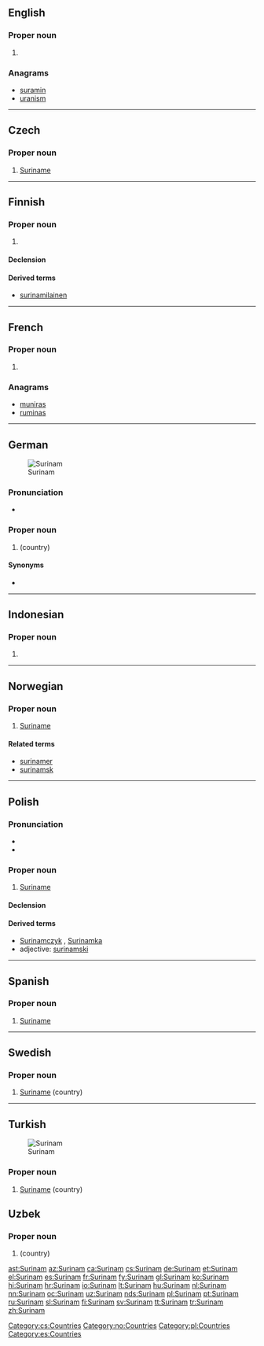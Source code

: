 ==English==

===Proper noun===
{{en-proper noun}}

# {{alternative spelling of|Suriname}}

===Anagrams===
* [[suramin#English|suramin]]
* [[uranism#English|uranism]]

----

==Czech==

===Proper noun===
{{cs-proper noun|g=m}}

# [[Suriname]]

[[Category:cs:Countries]]

----

==Finnish==

===Proper noun===
{{fi-proper noun}}

# {{cx|dated|lang=fi}} {{alternative spelling of|Suriname|lang=fi}}

====Declension====
{{fi-decl-risti|Surinam|i=0|nopl=1}}

====Derived terms====
* [[surinamilainen]]

----

==French==

===Proper noun===
{{fr-proper noun}}

# {{alternative spelling of|Suriname|lang=fr}}

===Anagrams===
* [[muniras#French|muniras]]
* [[ruminas#French|ruminas]]

----

==German==
{{slim-wikipedia|Suriname|lang=de}}
[[Image:LocationSuriname.png|thumb|Surinam]]

===Pronunciation===
* {{IPA|/ˈzuːrinam/|lang=de}}

===Proper noun===
{{head|de|proper noun}}

# {{l|en|Suriname}} (country)

====Synonyms====
* {{l|de|Suriname}} <!-- main article -->

----

==Indonesian==

===Proper noun===
{{head|id|proper noun}}

# {{alternative spelling of|Suriname|lang=id}}

----

==Norwegian==

===Proper noun===
{{head|no|proper noun}}

# [[Suriname]]

====Related terms====
* [[surinamer]]
* [[surinamsk]]

[[Category:no:Countries]]

----

==Polish==

===Pronunciation===
* {{IPA|/suˈrinam/|lang=pl}}
* {{audio|Pl-Surinam.ogg|Audio}}

===Proper noun===
{{head|pl|proper noun|g=m}}

# [[Suriname]]

====Declension====
{{pl-decl-noun-sing
|Surinam
|Surinamu
|Surinamowi
|Surinam
|Surinamem
|Surinamie
|Surinamie
}}

====Derived terms====
* [[Surinamczyk]] {{g|m}}, [[Surinamka]] {{g|f}}
* adjective: [[surinamski]]

[[Category:pl:Countries]]

----

==Spanish==
{{wikipedia|lang=es}}

===Proper noun===
{{es-proper noun}}

# [[Suriname]]

[[Category:es:Countries]]

----

==Swedish==
{{wikipedia|lang=sv}}

===Proper noun===
{{head|sv|proper noun}}

# [[Suriname]] (country)

----

==Turkish==
[[Image: Suriname-CIA WFB Map.png|thumb|Surinam]]

===Proper noun===
{{head|tr|proper noun}}

# [[Suriname]] (country)

{{tbot entry|Turkish|Suriname|2010|July|tr}}

==Uzbek==
===Proper noun===
{{head|uz|proper noun}}

# {{l|en|Suriname}} (country)

[[ast:Surinam]]
[[az:Surinam]]
[[ca:Surinam]]
[[cs:Surinam]]
[[de:Surinam]]
[[et:Surinam]]
[[el:Surinam]]
[[es:Surinam]]
[[fr:Surinam]]
[[fy:Surinam]]
[[gl:Surinam]]
[[ko:Surinam]]
[[hi:Surinam]]
[[hr:Surinam]]
[[io:Surinam]]
[[lt:Surinam]]
[[hu:Surinam]]
[[nl:Surinam]]
[[nn:Surinam]]
[[oc:Surinam]]
[[uz:Surinam]]
[[nds:Surinam]]
[[pl:Surinam]]
[[pt:Surinam]]
[[ru:Surinam]]
[[sl:Surinam]]
[[fi:Surinam]]
[[sv:Surinam]]
[[tt:Surinam]]
[[tr:Surinam]]
[[zh:Surinam]]